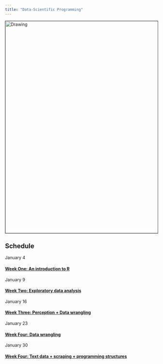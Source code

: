 ```yaml
---
title: "Data-Scientific Programming"
---
```


<img src="./_assets/pipeline.png" alt="Drawing" style="width: 700px;" border="1"/>

## Schedule

January 4

#### [Week One: An introduction to R](week01.html)

January 9

#### [Week Two: Exploratory data analysis](week02.html)

January 16

#### [Week Three: Perception + Data wrangling](week03.html)

January 23

#### [Week Four: Data wrangling](week04.html)

January 30

#### [Week Four: Text data + scraping + programming structures](week05.html)
